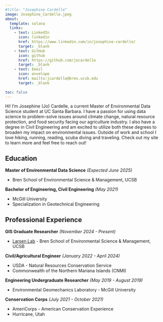 ```yaml
---
#title: "Josephine Cardelle"
image: Josephine_Cardelle.jpeg
about: 
  template: solana
  links: 
    - text: LinkedIn
      icon: linkedin
      href: https://www.linkedin.com/in/josephine-cardelle/
      target: _blank
    - text: GitHub
      icon: github
      href: https://github.com/jocardelle
      target: _blank
    - text: Email
      icon: envelope
      href: mailto:jcardelle@bren.ucsb.edu
      target: _blank
      
toc: false
---
```


Hi! I’m Josephine (Jo) Cardelle, a current Master of Environmental Data Science student at UC Santa Barbara. I have a passion for using data science to problem-solve issues around climate change, natural resource protection, and food security facing our agriculture industry. I also have a degree in Civil Engineering and am excited to utilize both these degrees to broaden my impact on environmental issues. Outside of work and school I love hiking, running, reading, scuba diving and traveling. Check out my site to learn more and feel free to reach out!

## Education

**Master of Environmental Data Science** *(Expected June 2025)*

-   Bren School of Environmental Science & Management, UCSB

**Bachelor of Engineering, Civil Engineering** *(May 2021)*

-   McGill University
-   Specialization in Geotechnical Engineering

## Professional Experience

**GIS Graduate Researcher** *(November 2024 - Present)*

-   [Larsen Lab](http://www.ashleylarsen.com/research.html) - Bren School of Environmental Science & Management, UCSB

**Civil/Agricultural Engineer** *(January 2022 - April 2024)*

-   USDA - Natural Resources Conservation Service
-   Commonwealth of the Northern Mariana Islands (CNMI)

**Engineering Undergraduate Researcher** *(May 2019 - August 2019)*

-   Environmental Geomechanics Laboratory - McGill University

**Conservation Corps** *(July 2021 - October 2021)*

-   AmeriCorps - American Conservation Experience
-   Hurricane, Utah
